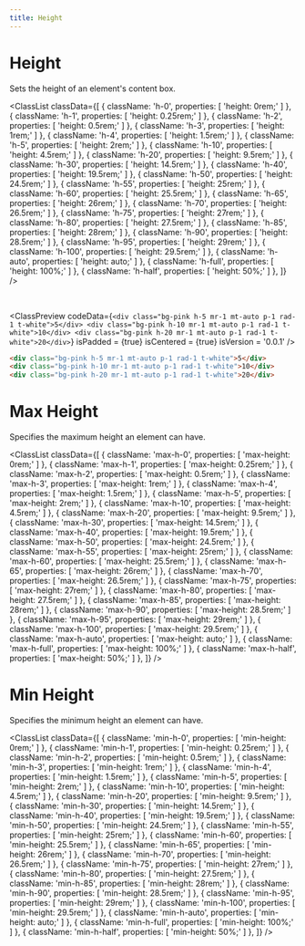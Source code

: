 ```yaml
---
title: Height
---
```



# Height

Sets the height of an element's content box.

<ClassList
  classData={[
    {
      className: 'h-0',
      properties: [
        'height: 0rem;'
      ]
    },
    {
      className: 'h-1',
      properties: [
        'height: 0.25rem;'
      ]
    },
    {
      className: 'h-2',
      properties: [
        'height: 0.5rem;'
      ]
    },
    {
      className: 'h-3',
      properties: [
        'height: 1rem;'
      ]
    },
    {
      className: 'h-4',
      properties: [
        'height: 1.5rem;'
      ]
    },
    {
      className: 'h-5',
      properties: [
        'height: 2rem;'
      ]
    },
    {
      className: 'h-10',
      properties: [
        'height: 4.5rem;'
      ]
    },
    {
      className: 'h-20',
      properties: [
        'height: 9.5rem;'
      ]
    },
    {
      className: 'h-30',
      properties: [
        'height: 14.5rem;'
      ]
    },
    {
      className: 'h-40',
      properties: [
        'height: 19.5rem;'
      ]
    },
    {
      className: 'h-50',
      properties: [
        'height: 24.5rem;'
      ]
    },
    {
      className: 'h-55',
      properties: [
        'height: 25rem;'
      ]
    },
    {
      className: 'h-60',
      properties: [
        'height: 25.5rem;'
      ]
    },
    {
      className: 'h-65',
      properties: [
        'height: 26rem;'
      ]
    },
    {
      className: 'h-70',
      properties: [
        'height: 26.5rem;'
      ]
    },
    {
      className: 'h-75',
      properties: [
        'height: 27rem;'
      ]
    },
    {
      className: 'h-80',
      properties: [
        'height: 27.5rem;'
      ]
    },
    {
      className: 'h-85',
      properties: [
        'height: 28rem;'
      ]
    },
    {
      className: 'h-90',
      properties: [
        'height: 28.5rem;'
      ]
    },
    {
      className: 'h-95',
      properties: [
        'height: 29rem;'
      ]
    },
    {
      className: 'h-100',
      properties: [
        'height: 29.5rem;'
      ]
    },
    {
      className: 'h-auto',
      properties: [
        'height: auto;'
      ]
    },
    {
      className: 'h-full',
      properties: [
        'height: 100%;'
      ]
    },
    {
      className: 'h-half',
      properties: [
        'height: 50%;'
      ]
    },
  ]}
/>

<br />

<ClassPreview
  codeData={`
    <div class="bg-pink h-5 mr-1 mt-auto p-1 rad-1 t-white">5</div>
    <div class="bg-pink h-10 mr-1 mt-auto p-1 rad-1 t-white">10</div>
    <div class="bg-pink h-20 mr-1 mt-auto p-1 rad-1 t-white">20</div>
  `}
  isPadded = {true}
  isCentered = {true}
  isVersion = '0.0.1'
/>

```html
<div class="bg-pink h-5 mr-1 mt-auto p-1 rad-1 t-white">5</div>
<div class="bg-pink h-10 mr-1 mt-auto p-1 rad-1 t-white">10</div>
<div class="bg-pink h-20 mr-1 mt-auto p-1 rad-1 t-white">20</div>
```

# Max Height

Specifies the maximum height an element can have.

<ClassList
  classData={[
    {
      className: 'max-h-0',
      properties: [
        'max-height: 0rem;'
      ]
    },
    {
      className: 'max-h-1',
      properties: [
        'max-height: 0.25rem;'
      ]
    },
    {
      className: 'max-h-2',
      properties: [
        'max-height: 0.5rem;'
      ]
    },
    {
      className: 'max-h-3',
      properties: [
        'max-height: 1rem;'
      ]
    },
    {
      className: 'max-h-4',
      properties: [
        'max-height: 1.5rem;'
      ]
    },
    {
      className: 'max-h-5',
      properties: [
        'max-height: 2rem;'
      ]
    },
    {
      className: 'max-h-10',
      properties: [
        'max-height: 4.5rem;'
      ]
    },
    {
      className: 'max-h-20',
      properties: [
        'max-height: 9.5rem;'
      ]
    },
    {
      className: 'max-h-30',
      properties: [
        'max-height: 14.5rem;'
      ]
    },
    {
      className: 'max-h-40',
      properties: [
        'max-height: 19.5rem;'
      ]
    },
    {
      className: 'max-h-50',
      properties: [
        'max-height: 24.5rem;'
      ]
    },
    {
      className: 'max-h-55',
      properties: [
        'max-height: 25rem;'
      ]
    },
    {
      className: 'max-h-60',
      properties: [
        'max-height: 25.5rem;'
      ]
    },
    {
      className: 'max-h-65',
      properties: [
        'max-height: 26rem;'
      ]
    },
    {
      className: 'max-h-70',
      properties: [
        'max-height: 26.5rem;'
      ]
    },
    {
      className: 'max-h-75',
      properties: [
        'max-height: 27rem;'
      ]
    },
    {
      className: 'max-h-80',
      properties: [
        'max-height: 27.5rem;'
      ]
    },
    {
      className: 'max-h-85',
      properties: [
        'max-height: 28rem;'
      ]
    },
    {
      className: 'max-h-90',
      properties: [
        'max-height: 28.5rem;'
      ]
    },
    {
      className: 'max-h-95',
      properties: [
        'max-height: 29rem;'
      ]
    },
    {
      className: 'max-h-100',
      properties: [
        'max-height: 29.5rem;'
      ]
    },
    {
      className: 'max-h-auto',
      properties: [
        'max-height: auto;'
      ]
    },
    {
      className: 'max-h-full',
      properties: [
        'max-height: 100%;'
      ]
    },
    {
      className: 'max-h-half',
      properties: [
        'max-height: 50%;'
      ]
    },
  ]}
/>

# Min Height

Specifies the minimum height an element can have.

<ClassList
  classData={[
    {
      className: 'min-h-0',
      properties: [
        'min-height: 0rem;'
      ]
    },
    {
      className: 'min-h-1',
      properties: [
        'min-height: 0.25rem;'
      ]
    },
    {
      className: 'min-h-2',
      properties: [
        'min-height: 0.5rem;'
      ]
    },
    {
      className: 'min-h-3',
      properties: [
        'min-height: 1rem;'
      ]
    },
    {
      className: 'min-h-4',
      properties: [
        'min-height: 1.5rem;'
      ]
    },
    {
      className: 'min-h-5',
      properties: [
        'min-height: 2rem;'
      ]
    },
    {
      className: 'min-h-10',
      properties: [
        'min-height: 4.5rem;'
      ]
    },
    {
      className: 'min-h-20',
      properties: [
        'min-height: 9.5rem;'
      ]
    },
    {
      className: 'min-h-30',
      properties: [
        'min-height: 14.5rem;'
      ]
    },
    {
      className: 'min-h-40',
      properties: [
        'min-height: 19.5rem;'
      ]
    },
    {
      className: 'min-h-50',
      properties: [
        'min-height: 24.5rem;'
      ]
    },
    {
      className: 'min-h-55',
      properties: [
        'min-height: 25rem;'
      ]
    },
    {
      className: 'min-h-60',
      properties: [
        'min-height: 25.5rem;'
      ]
    },
    {
      className: 'min-h-65',
      properties: [
        'min-height: 26rem;'
      ]
    },
    {
      className: 'min-h-70',
      properties: [
        'min-height: 26.5rem;'
      ]
    },
    {
      className: 'min-h-75',
      properties: [
        'min-height: 27rem;'
      ]
    },
    {
      className: 'min-h-80',
      properties: [
        'min-height: 27.5rem;'
      ]
    },
    {
      className: 'min-h-85',
      properties: [
        'min-height: 28rem;'
      ]
    },
    {
      className: 'min-h-90',
      properties: [
        'min-height: 28.5rem;'
      ]
    },
    {
      className: 'min-h-95',
      properties: [
        'min-height: 29rem;'
      ]
    },
    {
      className: 'min-h-100',
      properties: [
        'min-height: 29.5rem;'
      ]
    },
    {
      className: 'min-h-auto',
      properties: [
        'min-height: auto;'
      ]
    },
    {
      className: 'min-h-full',
      properties: [
        'min-height: 100%;'
      ]
    },
    {
      className: 'min-h-half',
      properties: [
        'min-height: 50%;'
      ]
    },
  ]}
/>